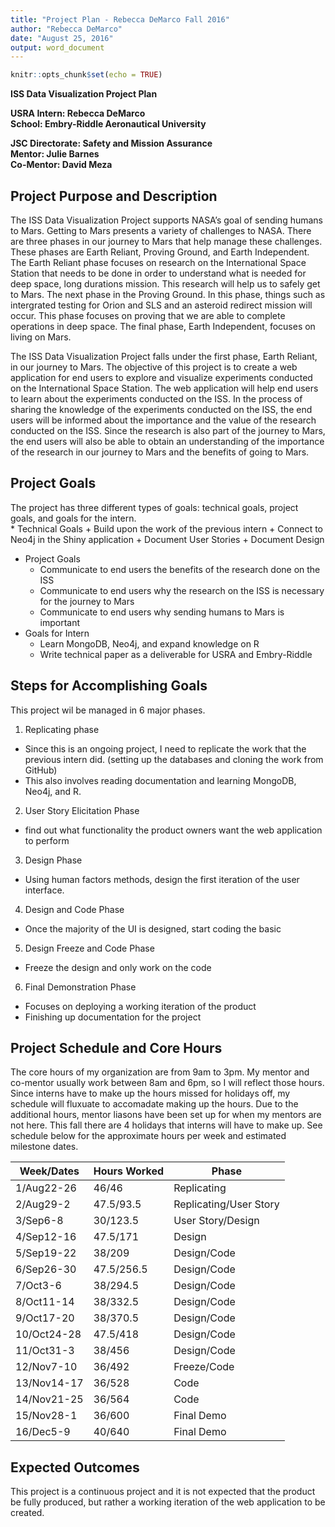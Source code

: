```yaml
---
title: "Project Plan - Rebecca DeMarco Fall 2016"
author: "Rebecca DeMarco"
date: "August 25, 2016"
output: word_document
---
```


```r
knitr::opts_chunk$set(echo = TRUE)
```

**ISS Data Visualization Project Plan**  

**USRA Intern: Rebecca DeMarco**  
**School: Embry-Riddle Aeronautical University**  

**JSC Directorate: Safety and Mission Assurance**  
**Mentor: Julie Barnes**  
**Co-Mentor: David Meza**  


## Project Purpose and Description 

The ISS Data Visualization Project supports NASA's goal of sending humans to Mars. Getting to Mars presents a variety of challenges to NASA. There are three phases in our journey to Mars that help manage these challenges. These phases are Earth Reliant, Proving Ground, and Earth Independent. The Earth Reliant phase focuses on research on the International Space Station that needs to be done in order to understand what is needed for deep space, long durations mission. This research will help us to safely get to Mars. The next phase in the Proving Ground. In this phase, things such as intergrated testing for Orion and SLS and an asteroid redirect mission will occur. This phase focuses on proving that we are able to complete operations in deep space. The final phase, Earth Independent, focuses on living on Mars.  

The ISS Data Visualization Project falls under the first phase, Earth Reliant, in our journey to Mars. The objective of this project is to create a web application for end users to explore and visualize experiments conducted on the International Space Station. The web application will help end users to learn about the experiments conducted on the ISS. In the process of sharing the knowledge of the experiments conducted on the ISS, the end users will be informed about the importance and the value of the research conducted on the ISS. Since the research is also part of the journey to Mars, the end users will also be able to obtain an understanding of the importance of the research in our journey to Mars and the benefits of going to Mars. 

## Project Goals 
The project has three different types of goals: technical goals, project goals, and goals for the intern.  
* Technical Goals 
  + Build upon the work of the previous intern
  + Connect to Neo4j in the Shiny application 
  + Document User Stories 
  + Document Design 
  
* Project Goals 
  + Communicate to end users the benefits of the research done on the ISS 
  + Communicate to end users why the research on the ISS is necessary for the journey to Mars 
  + Communicate to end users why sending humans to Mars is important 
  
* Goals for Intern 
  + Learn MongoDB, Neo4j, and expand knowledge on R 
  + Write technical paper as a deliverable for USRA and Embry-Riddle

## Steps for Accomplishing Goals 

This project wil be managed in 6 major phases. 

1. Replicating phase
  + Since this is an ongoing project, I need to replicate the work that the previous intern did. (setting up the databases and cloning the work from GitHub)
  + This also involves reading documentation and learning MongoDB, Neo4j, and R.
2. User Story Elicitation Phase
  + find out what functionality the product owners want the web application to perform
3. Design Phase
  + Using human factors methods, design the first iteration of the user interface.
4. Design and Code Phase
  + Once the majority of the UI is designed, start coding the basic
5. Design Freeze and Code Phase
  + Freeze the design and only work on the code
6. Final Demonstration Phase
  + Focuses on deploying a working iteration of the product
  + Finishing up documentation for the project
  

## Project Schedule and Core Hours 

The core hours of my organization are from 9am to 3pm. My mentor and co-mentor usually work between 8am and 6pm, so I will reflect those hours. Since interns have to make up the hours missed for holidays off, my schedule will fluxuate to accomadate making up the hours. Due to the additional hours, mentor liasons have been set up for when my mentors are not here. This fall there are 4 holidays that interns will have to make up. See schedule below for the approximate hours per week and estimated milestone dates. 

Week/Dates | Hours Worked| Phase
-----------|-------------|------------------------
1/Aug22-26 | 46/46       | Replicating 
2/Aug29-2  | 47.5/93.5   | Replicating/User Story
3/Sep6-8   | 30/123.5    | User Story/Design
4/Sep12-16 | 47.5/171    | Design
5/Sep19-22 | 38/209      | Design/Code
6/Sep26-30 | 47.5/256.5  | Design/Code 
7/Oct3-6   | 38/294.5    | Design/Code
8/Oct11-14 | 38/332.5    | Design/Code
9/Oct17-20 | 38/370.5    | Design/Code
10/Oct24-28| 47.5/418    | Design/Code
11/Oct31-3 | 38/456      | Design/Code
12/Nov7-10 | 36/492      | Freeze/Code
13/Nov14-17| 36/528      | Code 
14/Nov21-25| 36/564      | Code
15/Nov28-1 | 36/600      | Final Demo
16/Dec5-9  | 40/640      | Final Demo

## Expected Outcomes 
This project is a continuous project and it is not expected that the product be fully produced, but rather a working iteration of the web application to be created. 
